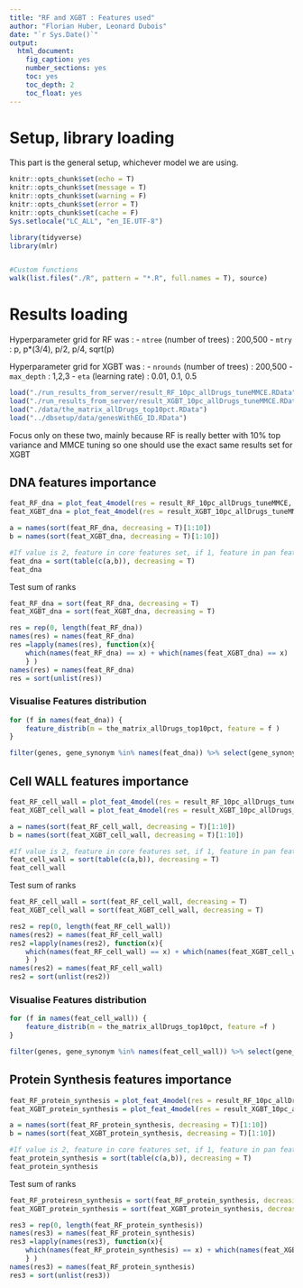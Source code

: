 ```yaml
---
title: "RF and XGBT : Features used"
author: "Florian Huber, Leonard Dubois"
date: "`r Sys.Date()`"
output:
  html_document:
    fig_caption: yes
    number_sections: yes
    toc: yes
    toc_depth: 2
    toc_float: yes
---
```


# Setup, library loading

This part is the general setup, whichever model we are using.

```r
knitr::opts_chunk$set(echo = T)
knitr::opts_chunk$set(message = T)
knitr::opts_chunk$set(warning = F)
knitr::opts_chunk$set(error = T)
knitr::opts_chunk$set(cache = F)
Sys.setlocale("LC_ALL", "en_IE.UTF-8")

library(tidyverse)
library(mlr)


#Custom functions
walk(list.files("./R", pattern = "*.R", full.names = T), source)

```

# Results loading


Hyperparameter grid for RF was :
- `ntree` (number of trees) : 200,500
- `mtry` : p, p*(3/4), p/2, p/4, sqrt(p)

Hyperparameter grid for XGBT was :
- `nrounds` (number of trees) : 200,500
- `max_depth` : 1,2,3
- `eta` (learning rate) : 0.01, 0.1, 0.5

```r
load("./run_results_from_server/result_RF_10pc_allDrugs_tuneMMCE.RData")
load("./run_results_from_server/result_XGBT_10pc_allDrugs_tuneMMCE.RData")
load("./data/the_matrix_allDrugs_top10pct.RData")
load("../dbsetup/data/genesWithEG_ID.RData")
```

Focus only on these two, mainly because RF is really better with 10% top variance and MMCE tuning so one should use the exact same results set for XGBT

## DNA features importance

```r
feat_RF_dna = plot_feat_4model(res = result_RF_10pc_allDrugs_tuneMMCE, moa = "dna")
feat_XGBT_dna = plot_feat_4model(res = result_XGBT_10pc_allDrugs_tuneMMCE, moa = "dna")

a = names(sort(feat_RF_dna, decreasing = T)[1:10])
b = names(sort(feat_XGBT_dna, decreasing = T)[1:10])

#If value is 2, feature in core features set, if 1, feature in pan features set
feat_dna = sort(table(c(a,b)), decreasing = T)
feat_dna
```

Test sum of ranks

```r
feat_RF_dna = sort(feat_RF_dna, decreasing = T)
feat_XGBT_dna = sort(feat_XGBT_dna, decreasing = T)

res = rep(0, length(feat_RF_dna))
names(res) = names(feat_RF_dna)
res =lapply(names(res), function(x){ 
    which(names(feat_RF_dna) == x) + which(names(feat_XGBT_dna) == x)
    } )
names(res) = names(feat_RF_dna)
res = sort(unlist(res))
```


### Visualise Features distribution

```r
for (f in names(feat_dna)) {
    feature_distrib(m = the_matrix_allDrugs_top10pct, feature = f )
}

filter(genes, gene_synonym %in% names(feat_dna)) %>% select(gene_synonym, name)

```


## Cell WALL features importance

```r
feat_RF_cell_wall = plot_feat_4model(res = result_RF_10pc_allDrugs_tuneMMCE, moa = "cell_wall")
feat_XGBT_cell_wall = plot_feat_4model(res = result_XGBT_10pc_allDrugs_tuneMMCE, moa = "cell_wall")

a = names(sort(feat_RF_cell_wall, decreasing = T)[1:10])
b = names(sort(feat_XGBT_cell_wall, decreasing = T)[1:10])

#If value is 2, feature in core features set, if 1, feature in pan features set
feat_cell_wall = sort(table(c(a,b)), decreasing = T)
feat_cell_wall
```

Test sum of ranks

```r
feat_RF_cell_wall = sort(feat_RF_cell_wall, decreasing = T)
feat_XGBT_cell_wall = sort(feat_XGBT_cell_wall, decreasing = T)

res2 = rep(0, length(feat_RF_cell_wall))
names(res2) = names(feat_RF_cell_wall)
res2 =lapply(names(res2), function(x){ 
    which(names(feat_RF_cell_wall) == x) + which(names(feat_XGBT_cell_wall) == x)
    } )
names(res2) = names(feat_RF_cell_wall)
res2 = sort(unlist(res2))
```

### Visualise Features distribution

```r
for (f in names(feat_cell_wall)) {
    feature_distrib(m = the_matrix_allDrugs_top10pct, feature =f )
}

filter(genes, gene_synonym %in% names(feat_cell_wall)) %>% select(gene_synonym, name)

```

## Protein Synthesis features importance

```r
feat_RF_protein_synthesis = plot_feat_4model(res = result_RF_10pc_allDrugs_tuneMMCE, moa = "protein_synthesis")
feat_XGBT_protein_synthesis = plot_feat_4model(res = result_XGBT_10pc_allDrugs_tuneMMCE, moa = "protein_synthesis")

a = names(sort(feat_RF_protein_synthesis, decreasing = T)[1:10])
b = names(sort(feat_XGBT_protein_synthesis, decreasing = T)[1:10])

#If value is 2, feature in core features set, if 1, feature in pan features set
feat_protein_synthesis = sort(table(c(a,b)), decreasing = T)
feat_protein_synthesis
```

Test sum of ranks

```r
feat_RF_proteiresn_synthesis = sort(feat_RF_protein_synthesis, decreasing = T)
feat_XGBT_protein_synthesis = sort(feat_XGBT_protein_synthesis, decreasing = T)

res3 = rep(0, length(feat_RF_protein_synthesis))
names(res3) = names(feat_RF_protein_synthesis)
res3 =lapply(names(res3), function(x){ 
    which(names(feat_RF_protein_synthesis) == x) + which(names(feat_XGBT_protein_synthesis) == x)
    } )
names(res3) = names(feat_RF_protein_synthesis)
res3 = sort(unlist(res3))
```
